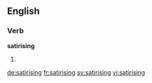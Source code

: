 ==English==

===Verb===
'''satirising'''

# {{present participle of|satirise}}

[[de:satirising]]
[[fr:satirising]]
[[sv:satirising]]
[[vi:satirising]]